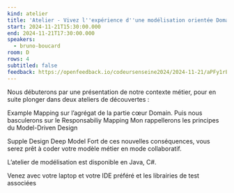 ```yaml
---
kind: atelier
title: 'Atelier - Vivez l''expérience d''une modélisation orientée Domain Driven Design'
start: 2024-11-21T15:30:00.000
end: 2024-11-21T17:30:00.000
speakers:
  - bruno-boucard
room: D
rows: 4
subtitled: false
feedback: https://openfeedback.io/codeursenseine2024/2024-11-21/aPFy1rErOq3RKk6sAqMZ
---
```


Nous débuterons par une présentation de notre contexte métier, pour en suite plonger dans deux ateliers de découvertes :

Example Mapping sur l’agrégat de la partie cœur Domain.
Puis nous basculerons sur le Responsabiliy Mapping
Mon rappellerons les principes du Model-Driven Design

Supple Design
Deep Model
Fort de ces nouvelles conséquences, vous serez prêt à coder votre modèle métier en mode collaboratif.

L’atelier de modélisation est disponible en Java, C#.

Venez avec votre laptop et votre IDE préféré et les librairies de test associées
